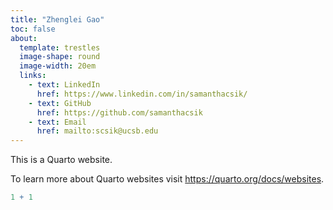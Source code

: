 ```yaml
---
title: "Zhenglei Gao"
toc: false
about: 
  template: trestles
  image-shape: round
  image-width: 20em
  links:
    - text: LinkedIn
      href: https://www.linkedin.com/in/samanthacsik/
    - text: GitHub
      href: https://github.com/samanthacsik
    - text: Email
      href: mailto:scsik@ucsb.edu
---
```


This is a Quarto website.

To learn more about Quarto websites visit <https://quarto.org/docs/websites>.

```r
1 + 1
```
